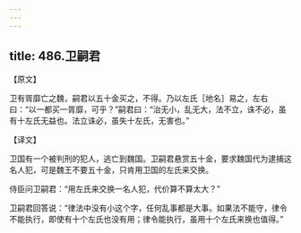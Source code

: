 ```yaml
---
---
---
```

title: 486.卫嗣君
---



【原文】

卫有胥靡亡之魏，嗣君以五十金买之，不得。乃以左氏［地名］易之，左右曰：“以一都买一胥靡，可乎？”嗣君曰：“治无小，乱无大，法不立，诛不必，虽有十左氏无益也。法立诛必，虽失十左氏，无害也。”

【译文】

卫国有一个被判刑的犯人，逃亡到魏国。卫嗣君悬赏五十金，要求魏国代为逮捕这名人犯，可是魏王不要五十金，只肯用卫国的左氏来交换。

侍臣问卫嗣君：“用左氏来交换一名人犯，代价算不算太大？”

卫嗣君回答说：“律法中没有小这个字，任何乱事都是大事。如果法不能守，律令不能执行，即使有十个左氏也没有用；律令能执行，虽用十个左氏来换也值得。”